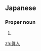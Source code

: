 {{also|真人}}
==Japanese==
{{ja-kanjitab|眞|人}}

===Proper noun===
{{ja-pos|proper|まさと}}

# {{given name|male|lang=ja|sort=まさと}}

[[zh:眞人]]